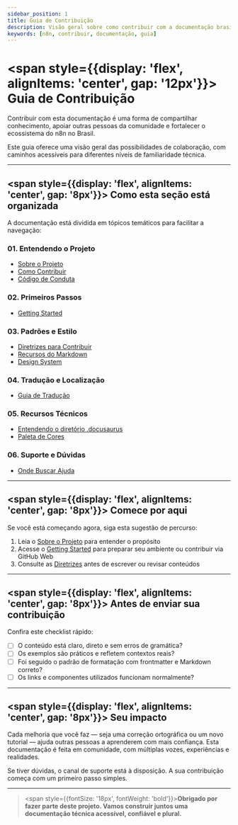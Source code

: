 ---
sidebar_position: 1
title: Guia de Contribuição
description: Visão geral sobre como contribuir com a documentação brasileira do n8n.
keywords: [n8n, contribuir, documentação, guia]
---


# <span style={{display: 'flex', alignItems: 'center', gap: '12px'}}><IonicIcon name="document-text-outline" size={32} color="#ea4b71" /> Guia de Contribuição</span>

Contribuir com esta documentação é uma forma de compartilhar conhecimento, apoiar outras pessoas da comunidade e fortalecer o ecossistema do n8n no Brasil.

Este guia oferece uma visão geral das possibilidades de colaboração, com caminhos acessíveis para diferentes níveis de familiaridade técnica.

---

## <span style={{display: 'flex', alignItems: 'center', gap: '8px'}}><IonicIcon name="layers-outline" size={24} color="#ea4b71" /> Como esta seção está organizada</span>

A documentação está dividida em tópicos temáticos para facilitar a navegação:

### **01. Entendendo o Projeto**
- [Sobre o Projeto](./01-entendendo-o-projeto/sobre-o-projeto)
- [Como Contribuir](./01-entendendo-o-projeto/como-contribuir)
- [Código de Conduta](./01-entendendo-o-projeto/codigo-conduta)

### **02. Primeiros Passos**
- [Getting Started](./02-primeiros-passos/getting-started)

### **03. Padrões e Estilo**
- [Diretrizes para Contribuir](./03-padroes-e-estilo/guia-de-estilo)
- [Recursos do Markdown](./03-padroes-e-estilo/markdown-features)
- [Design System](./03-padroes-e-estilo/design-system)

### **04. Tradução e Localização**
- [Guia de Tradução](./04-traducao-e-localizacao/guia-traducao)

### **05. Recursos Técnicos**
- [Entendendo o diretório .docusaurus](./05-recursos-tecnicos/docusaurus-folder)
- [Paleta de Cores](./05-recursos-tecnicos/paleta-cores)

### **06. Suporte e Dúvidas**
- [Onde Buscar Ajuda](./06-suporte-e-duvidas/onde-buscar-ajuda)

---

## <span style={{display: 'flex', alignItems: 'center', gap: '8px'}}><IonicIcon name="walk-outline" size={24} color="#ea4b71" /> Comece por aqui</span>

Se você está começando agora, siga esta sugestão de percurso:

1. Leia o [Sobre o Projeto](./01-entendendo-o-projeto/sobre-o-projeto) para entender o propósito
2. Acesse o [Getting Started](./02-primeiros-passos/getting-started) para preparar seu ambiente ou contribuir via GitHub Web
3. Consulte as [Diretrizes](./03-padroes-e-estilo/guia-de-estilo) antes de escrever ou revisar conteúdos

---

## <span style={{display: 'flex', alignItems: 'center', gap: '8px'}}><IonicIcon name="checkmark-done-outline" size={24} color="#ea4b71" /> Antes de enviar sua contribuição</span>

Confira este checklist rápido:

- [ ] O conteúdo está claro, direto e sem erros de gramática?
- [ ] Os exemplos são práticos e refletem contextos reais?
- [ ] Foi seguido o padrão de formatação com frontmatter e Markdown correto?
- [ ] Os links e componentes utilizados funcionam normalmente?

---

## <span style={{display: 'flex', alignItems: 'center', gap: '8px'}}><IonicIcon name="rocket-outline" size={24} color="#ea4b71" /> Seu impacto</span>

Cada melhoria que você faz — seja uma correção ortográfica ou um novo tutorial — ajuda outras pessoas a aprenderem com mais confiança. Esta documentação é feita em comunidade, com múltiplas vozes, experiências e realidades.

Se tiver dúvidas, o canal de suporte está à disposição. A sua contribuição começa com um primeiro passo simples.

---

> <span style={{fontSize: '18px', fontWeight: 'bold'}}>**Obrigado por fazer parte deste projeto. Vamos construir juntos uma documentação técnica acessível, confiável e plural.**</span> 
